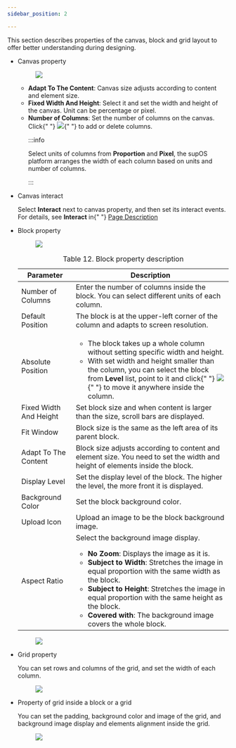 ```yaml
---
sidebar_position: 2

---
```


<article
  className="nested3"
  aria-labelledby="unique_2102912853__title_c3r_1hv_35b"
  id="unique_2102912853"
>

<div>
    <section className="section" id="unique_2102912853__context_z1x_hkr_j5b">
      <p>
        This section describes properties of the canvas, block and grid layout
        to offer better understanding during designing.
      </p>
      <ul id="unique_2102912853__ul_aqf_2dz_j5b">
        <li>
          Canvas property
          <figure className="fignone" id="unique_2102912853__fig_ldb_fdz_j5b">
            <img
              id="unique_2102912853__image_ljz_g2z_j5b"
              src="https://wordpressfreezonex.oss-cn-hangzhou.aliyuncs.com/appDesign/34.png"
            />
          </figure>
          <ul id="unique_2102912853__ul_jvn_lzd_k5b">
            <li>
              <strong>Adapt To The Content</strong>: Canvas
              size adjusts according to content and element size.
            </li>
            <li>
              <strong>Fixed Width And Height</strong>: Select
              it and set the width and height of the canvas. Unit can be
              percentage or pixel.
            </li>
            <li>
              <strong>Number of Columns</strong>: Set the
              number of columns on the canvas. Click{" "}
              <img
                id="unique_2102912853__image_zsh_hb2_k5b"
                src="https://wordpressfreezonex.oss-cn-hangzhou.aliyuncs.com/appDesign/35.png"
              />{" "}
              to add or delete columns.

:::info

Select units of columns from <strong>Proportion</strong> and <strong>Pixel</strong>, the supOS platform
                arranges the width of each column based on units and number of
                columns.
                
:::

</li>
          </ul>
        </li>
        <li>
          Canvas interact
          <p>
            Select <strong>Interact</strong> next to canvas
            property, and then set its interact events. For details, see <strong>Interact</strong> in{" "}
            <a href="../Free Layout/Page Description">
              Page Description
            </a>
          </p>
        </li>
        <li>
          Block property
          <figure className="fignone" id="unique_2102912853__fig_id5_gc2_k5b">
            <img
              id="unique_2102912853__image_jd5_gc2_k5b"
              src="https://wordpressfreezonex.oss-cn-hangzhou.aliyuncs.com/appDesign/36.png"
            />
          </figure>
          <table
            id="unique_2102912853__table_xlf_jc2_k5b"
            className="frame-all"
          >
            <caption>
              <span className="table--title-label">Table 12. </span>
              <span id="unique_2102912853__title_ylf_jc2_k5b">
                Block property description
              </span>
            </caption>
            <colgroup>
              <col style={{ width: "30.48780487804878%" }} />
              <col style={{ width: "69.51219512195121%" }} />
            </colgroup>
            <thead>
              <tr>
                <th id="unique_2102912853__table_xlf_jc2_k5b__entry__1">
                  Parameter
                </th>
                <th id="unique_2102912853__table_xlf_jc2_k5b__entry__2">
                  Description
                </th>
              </tr>
            </thead>
            <tbody>
              <tr>
                <td headers="unique_2102912853__table_xlf_jc2_k5b__entry__1">
                  Number of Columns
                </td>
                <td headers="unique_2102912853__table_xlf_jc2_k5b__entry__2">
                  Enter the number of columns inside the block. You can select
                  different units of each column.
                </td>
              </tr>
              <tr>
                <td headers="unique_2102912853__table_xlf_jc2_k5b__entry__1">
                  Default Position
                </td>
                <td headers="unique_2102912853__table_xlf_jc2_k5b__entry__2">
                  The block is at the upper-left corner of the column and adapts
                  to screen resolution.
                </td>
              </tr>
              <tr>
                <td headers="unique_2102912853__table_xlf_jc2_k5b__entry__1">
                  Absolute Position
                </td>
                <td headers="unique_2102912853__table_xlf_jc2_k5b__entry__2">
                  <ul id="unique_2102912853__ul_vjr_g32_k5b">
                    <li>
                      The block takes up a whole column without setting specific
                      width and height.
                    </li>
                    <li>
                      With set width and height smaller than the column, you can
                      select the block from <strong>Level</strong> list, point to it
                      and click{" "}
                      <img
                        id="unique_2102912853__image_jhb_fm2_k5b"
                        src="https://wordpressfreezonex.oss-cn-hangzhou.aliyuncs.com/appDesign/39.png"
                      />{" "}
                      to move it anywhere inside the column.
                    </li>
                  </ul>
                </td>
              </tr>
              <tr>
                <td headers="unique_2102912853__table_xlf_jc2_k5b__entry__1">
                  Fixed Width And Height
                </td>
                <td headers="unique_2102912853__table_xlf_jc2_k5b__entry__2">
                  Set block size and when content is larger than the size,
                  scroll bars are displayed.
                </td>
              </tr>
              <tr>
                <td headers="unique_2102912853__table_xlf_jc2_k5b__entry__1">
                  Fit Window
                </td>
                <td headers="unique_2102912853__table_xlf_jc2_k5b__entry__2">
                  Block size is the same as the left area of its parent block.
                </td>
              </tr>
              <tr>
                <td headers="unique_2102912853__table_xlf_jc2_k5b__entry__1">
                  Adapt To The Content
                </td>
                <td headers="unique_2102912853__table_xlf_jc2_k5b__entry__2">
                  Block size adjusts according to content and element size. You
                  need to set the width and height of elements inside the block.
                </td>
              </tr>
              <tr>
                <td headers="unique_2102912853__table_xlf_jc2_k5b__entry__1">
                  Display Level
                </td>
                <td headers="unique_2102912853__table_xlf_jc2_k5b__entry__2">
                  Set the display level of the block. The higher the level, the
                  more front it is displayed.
                </td>
              </tr>
              <tr>
                <td headers="unique_2102912853__table_xlf_jc2_k5b__entry__1">
                  Background Color
                </td>
                <td headers="unique_2102912853__table_xlf_jc2_k5b__entry__2">
                  Set the block background color.
                </td>
              </tr>
              <tr>
                <td headers="unique_2102912853__table_xlf_jc2_k5b__entry__1">
                  Upload Icon
                </td>
                <td headers="unique_2102912853__table_xlf_jc2_k5b__entry__2">
                  Upload an image to be the block background image.
                </td>
              </tr>
              <tr>
                <td headers="unique_2102912853__table_xlf_jc2_k5b__entry__1">
                  Aspect Ratio
                </td>
                <td headers="unique_2102912853__table_xlf_jc2_k5b__entry__2">
                  Select the background image display.
                  <ul id="unique_2102912853__ul_rhc_qj2_k5b">
                    <li>
                      <strong>No Zoom</strong>: Displays the
                      image as it is.
                    </li>
                    <li>
                      <strong>Subject to Width</strong>:
                      Stretches the image in equal proportion with the same
                      width as the block.
                    </li>
                    <li>
                      <strong>Subject to Height</strong>:
                      Stretches the image in equal proportion with the same
                      height as the block.
                    </li>
                    <li>
                      <strong>Covered with</strong>: The
                      background image covers the whole block.
                    </li>
                  </ul>
                </td>
              </tr>
            </tbody>
          </table>
          <figure className="fignone" id="unique_2102912853__fig_jpl_yk2_k5b">
            <img
              id="unique_2102912853__image_kpl_yk2_k5b"
              src="https://wordpressfreezonex.oss-cn-hangzhou.aliyuncs.com/appDesign/37.png"
            />
          </figure>
        </li>
        <li>
          Grid property
          <p>
            You can set rows and columns of the grid, and set the width of each
            column.
          </p>
          <figure className="fignone" id="unique_2102912853__fig_bzb_wk2_k5b">
            <img
              id="unique_2102912853__image_czb_wk2_k5b"
              src="https://wordpressfreezonex.oss-cn-hangzhou.aliyuncs.com/appDesign/38.png"
            />
          </figure>
        </li>
        <li>
          Property of grid inside a block or a grid
          <p>
            You can set the padding, background color and image of the grid, and
            background image display and elements alignment inside the grid.
          </p>
          <figure className="fignone" id="unique_2102912853__fig_nwm_gn2_k5b">
            <img
              id="unique_2102912853__image_owm_gn2_k5b"
              src="https://wordpressfreezonex.oss-cn-hangzhou.aliyuncs.com/appDesign/40.png"
            />
          </figure>
        </li>
      </ul>
    </section>
  </div>
</article>
